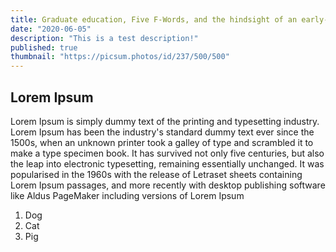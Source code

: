 ```yaml
---
title: Graduate education, Five F-Words, and the hindsight of an early-career researcher
date: "2020-06-05"
description: "This is a test description!"
published: true
thumbnail: "https://picsum.photos/id/237/500/500"
---
```


## Lorem Ipsum

Lorem Ipsum is simply dummy text of the printing and typesetting industry. Lorem Ipsum has been the industry's standard dummy text ever since the 1500s, when an unknown printer took a galley of type and scrambled it to make a type specimen book. It has survived not only five centuries, but also the leap into electronic typesetting, remaining essentially unchanged. It was popularised in the 1960s with the release of Letraset sheets containing Lorem Ipsum passages, and more recently with desktop publishing software like Aldus PageMaker including versions of Lorem Ipsum

1. Dog
2. Cat
3. Pig
